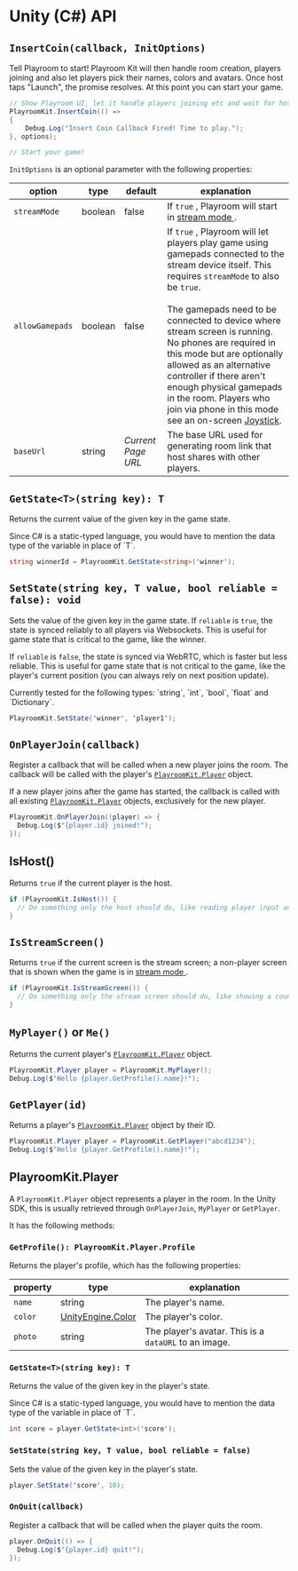 

# Unity (C#) API

## `InsertCoin(callback, InitOptions)`

Tell Playroom to start! Playroom Kit will then handle room creation, players joining and also let players pick their names, colors and avatars. Once host taps "Launch", the promise resolves. At this point you can start your game.

```cs
// Show Playroom UI, let it handle players joining etc and wait for host to tap "Launch"
PlayroomKit.InsertCoin(() =>
{
    Debug.Log("Insert Coin Callback Fired! Time to play.");
}, options);

// Start your game!
```

`InitOptions` is an optional parameter with the following properties:

| option       | type    | default | explanation                                                                 |
|--------------|---------|---------|-----------------------------------------------------------------------------|
| `streamMode` | boolean | false   | If  `true` , Playroom will start in [ stream mode ]( /multiplayer/stream ). |
| `allowGamepads` | boolean | false   | If  `true` , Playroom will let players play game using gamepads connected to the stream device itself. This requires `streamMode` to also be `true`.<br/><br/>The gamepads need to be connected to device where stream screen is running. No phones are required in this mode but are optionally allowed as an alternative controller if there aren't enough physical gamepads in the room. Players who join via phone in this mode see an on-screen [Joystick](/multiplayer/joystick). |
| `baseUrl`    | string  | *Current Page URL*      | The base URL used for generating room link that host shares with other players. |

## `GetState<T>(string key): T`

Returns the current value of the given key in the game state.


<Callout type="info" emoji="ℹ️">
    Since C# is a static-typed language, you would have to mention the data type of the variable in place of `T`.
</Callout>

```cs
string winnerId = PlayroomKit.GetState<string>('winner');
```

## `SetState(string key, T value, bool reliable = false): void`

Sets the value of the given key in the game state. If `reliable` is `true`, the state is synced reliably to all players via Websockets. This is useful for game state that is critical to the game, like the winner. 

If `reliable` is `false`, the state is synced via WebRTC, which is faster but less reliable. This is useful for game state that is not critical to the game, like the player's current position (you can always rely on next position update).

<Callout type="info" emoji="ℹ️">
    Currently tested for the following types: `string`, `int`, `bool`, `float` and `Dictionary<string, T>`.
</Callout>

```cs
PlayroomKit.SetState('winner', 'player1');
```

## `OnPlayerJoin(callback)`

Register a callback that will be called when a new player joins the room. The callback will be called with the player's [`PlayroomKit.Player`](#playroomkitplayer) object.

If a new player joins after the game has started, the callback is called with all existing [`PlayroomKit.Player`](#playroomkitplayer) objects, exclusively for the new player.

```cs
PlayroomKit.OnPlayerJoin((player) => {
  Debug.Log($"{player.id} joined!");
});
```

## IsHost()

Returns `true` if the current player is the host.

```cs
if (PlayroomKit.IsHost()) {
  // Do something only the host should do, like reading player input and setting game state
}
```

## `IsStreamScreen()`

Returns `true` if the current screen is the stream screen; a non-player screen that is shown when the game is in [ stream mode ]( /multiplayer/stream ).

```cs
if (PlayroomKit.IsStreamScreen()) {
  // Do something only the stream screen should do, like showing a countdown
}
```

## `MyPlayer()` or `Me()`

Returns the current player's [`PlayroomKit.Player`](#playroomkitplayer) object.

```cs
PlayroomKit.Player player = PlayroomKit.MyPlayer();
Debug.Log($"Hello {player.GetProfile().name}!");
```

## `GetPlayer(id)`

Returns a player's [`PlayroomKit.Player`](#playroomkitplayer) object by their ID.

```cs
PlayroomKit.Player player = PlayroomKit.GetPlayer("abcd1234");
Debug.Log($"Hello {player.GetProfile().name}!");
```

## PlayroomKit.Player

A `PlayroomKit.Player` object represents a player in the room. In the Unity SDK, this is usually retrieved through `OnPlayerJoin`, `MyPlayer` or `GetPlayer`.

It has the following methods:

### `GetProfile(): PlayroomKit.Player.Profile`

Returns the player's profile, which has the following properties:

| property | type   | explanation                                                                 |
|----------|--------|-----------------------------------------------------------------------------|
| `name`   | string | The player's name.                                                          |
| `color`  | [UnityEngine.Color](https://docs.unity3d.com/ScriptReference/Color.html)  | The player's color.                                                         |
| `photo`  | string | The player's avatar. This is a `dataURL` to an image.                       |


### `GetState<T>(string key): T`

Returns the value of the given key in the player's state.

<Callout type="info" emoji="ℹ️">
    Since C# is a static-typed language, you would have to mention the data type of the variable in place of `T`.
</Callout>

```cs
int score = player.GetState<int>('score');
```

### `SetState(string key, T value, bool reliable = false)`

Sets the value of the given key in the player's state.

```cs
player.SetState('score', 10);
```

### `OnQuit(callback)`

Register a callback that will be called when the player quits the room.

```cs
player.OnQuit(() => {
  Debug.Log($"{player.id} quit!");
});
```